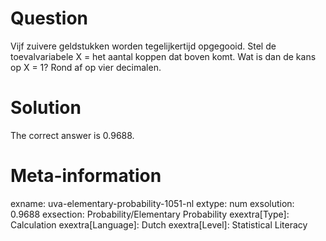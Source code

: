Question
========

Vijf zuivere geldstukken worden tegelijkertijd opgegooid. Stel de toevalvariabele X = het aantal koppen dat boven komt. Wat is dan de kans op X = 1? Rond af op vier decimalen. 

Solution
========

The correct answer is 0.9688.

Meta-information
================
exname: uva-elementary-probability-1051-nl 
extype: num 
exsolution: 0.9688 
exsection: Probability/Elementary Probability 
exextra[Type]: Calculation 
exextra[Language]: Dutch 
exextra[Level]: Statistical Literacy 
